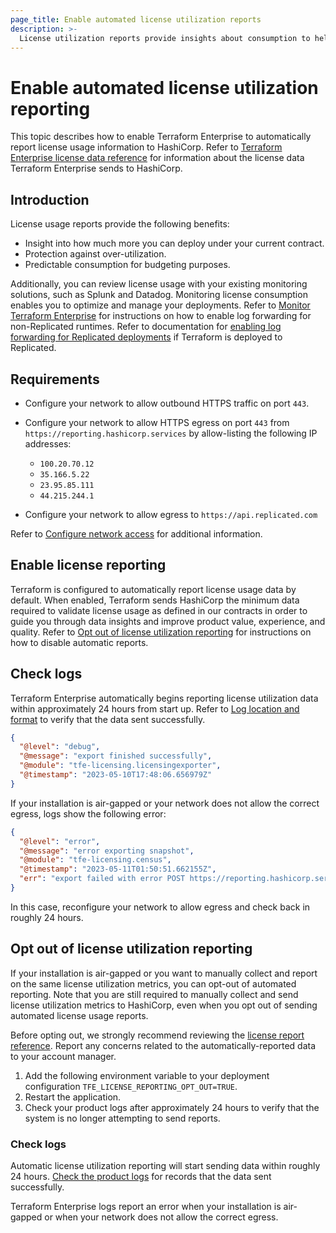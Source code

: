 ```yaml
---
page_title: Enable automated license utilization reports
description: >-
  License utilization reports provide insights about consumption to help you manage your budget. Learn how to enable automated license utilization reports.
---
```


# Enable automated license utilization reporting

This topic describes how to enable Terraform Enterprise to automatically report license usage information to HashiCorp. Refer to [Terraform Enterprise license data reference](/terraform/enterprise/deploy/reference/license-data) for information about the license data Terraform Enterprise sends to HashiCorp.

## Introduction

License usage reports provide the following benefits:

- Insight into how much more you can deploy under your current contract.
- Protection against over-utilization.
- Predictable consumption for budgeting purposes.

Additionally, you can review license usage with your existing monitoring solutions, such as Splunk and Datadog. Monitoring license consumption enables you to optimize and manage your deployments. Refer to [Monitor Terraform Enterprise](/terraform/enterprise/deploy/manage/monitor) for instructions on how to enable log forwarding for non-Replicated runtimes. Refer to documentation for [enabling log forwarding for Replicated deployments](/terraform/enterprise/deploy/replicated/monitoring/logging) if Terraform is deployed to Replicated.  

## Requirements

- Configure your network to allow outbound HTTPS traffic on port `443`.
- Configure your network to allow HTTPS egress on port `443` from `https://reporting.hashicorp.services` by allow-listing the following IP addresses:

  - `100.20.70.12`
  - `35.166.5.22`
  - `23.95.85.111`
  - `44.215.244.1`

- Configure your network to allow egress to `https://api.replicated.com`

Refer to [Configure network access](/terraform/enterprise/deploy/configuration/network) for additional information.

## Enable license reporting

Terraform is configured to automatically report license usage data by default. When enabled, Terraform sends HashiCorp the minimum data required to validate license usage as defined in our contracts in order to guide you through data insights and improve product value, experience, and quality. Refer to [Opt out of license utilization reporting](#opt-out-of-license-utilization-reporting) for instructions on how to disable automatic reports. 


## Check logs

Terraform Enterprise automatically begins reporting license utilization data within approximately 24 hours from start up. Refer to [Log location and format](/terraform/enterprise/deploy/manage/monitor#log-location-and-format) to verify that the data sent successfully.

```json
{
  "@level": "debug",
  "@message": "export finished successfully",
  "@module": "tfe-licensing.licensingexporter",
  "@timestamp": "2023-05-10T17:48:06.656979Z"
}
```

If your installation is air-gapped or your network does not allow the correct egress, logs show the following error:

```json
{
  "@level": "error",
  "@message": "error exporting snapshot",
  "@module": "tfe-licensing.census",
  "@timestamp": "2023-05-11T01:50:51.662155Z",
  "err": "export failed with error POST https://reporting.hashicorp.services giving up after 5 attempt(s): Post \"https://reporting.hashicorp.services\": dial tcp 35.166.5.222:443: i/o timeout"
}
```

In this case, reconfigure your network to allow egress and check back in roughly 24 hours.

## Opt out of license utilization reporting

If your installation is air-gapped or you want to manually collect and report on the same license utilization metrics, you can opt-out of automated reporting. Note that you are still required to manually collect and send license utilization metrics to HashiCorp, even when you opt out of sending automated license usage reports.

Before opting out, we strongly recommend reviewing the [license report reference](/terraform/enterprise/deploy/reference/license-data). Report any concerns related to the automatically-reported data to your account manager.

1. Add the following environment variable to your deployment configuration `TFE_LICENSE_REPORTING_OPT_OUT=TRUE`.
1. Restart the application.
1. Check your product logs after approximately 24 hours to verify that the system is no longer attempting to send reports.

### Check logs

Automatic license utilization reporting will start sending data within roughly 24 hours. [Check the product logs](/terraform/enterprise/deploy/manage/monitor#enable-log-forwarding) for records that the data sent successfully.

Terraform Enterprise logs report an error when your installation is air-gapped or when your network does not allow the correct egress.


